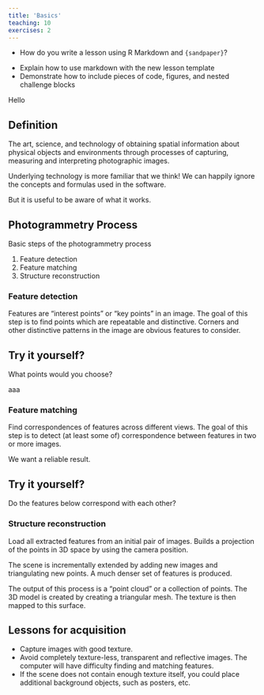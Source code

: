 ```yaml
---
title: 'Basics'
teaching: 10
exercises: 2
---
```


:::::::::::::::::::::::::::::::::::::: questions 

- How do you write a lesson using R Markdown and `{sandpaper}`?

::::::::::::::::::::::::::::::::::::::::::::::::

::::::::::::::::::::::::::::::::::::: objectives

- Explain how to use markdown with the new lesson template
- Demonstrate how to include pieces of code, figures, and nested challenge blocks

::::::::::::::::::::::::::::::::::::::::::::::::


Hello







## Definition
The art, science, and technology of 
obtaining spatial information 
about physical objects and environments 
through processes of capturing, 
measuring and interpreting photographic images.


Underlying technology is more familiar 
that we think! We can happily ignore 
the concepts and formulas used 
in the software. 

But it is useful to be aware of what it works.


## Photogrammetry Process

Basic steps of the photogrammetry process

1. Feature detection
2. Feature matching
3. Structure reconstruction


### Feature detection

Features are "interest points" or 
"key points" in an image. 
The goal of this step is to find 
points which are repeatable and distinctive.
Corners and other distinctive patterns 
in the image are obvious features to consider.

:::::::::::challenge 

## Try it yourself?
What points would you choose?
:::::::
:::::::::::::solution
aaa
::::::::::::::::::::

 
### Feature matching

Find correspondences of features across 
different views. 
The goal of this step is to 
detect (at least some of) 
correspondence between features in 
two or more images. 

We want a reliable result.



:::::::::::challenge 

## Try it yourself?
Do the features below correspond with each other?

:::::::
:::::::::::::solution

::::::::::::::::::::

### Structure reconstruction

Load all extracted features from an 
initial pair of images. Builds a 
projection of the points in 3D space by using the camera position.


The scene is incrementally 
extended by adding new images and 
triangulating new points. A much denser set of features is produced.

The output of this process is 
a "point cloud" or a collection of points. 
The 3D model is created by creating a
triangular mesh. The texture is then mapped to this surface.
 
 
## Lessons for acquisition

- Capture images with good texture.
- Avoid completely texture-less, 
transparent and reflective images. 
The computer will have difficulty 
finding and matching features.
- If the scene does not contain 
enough texture itself, you could 
place additional background objects, 
such as posters, etc.


